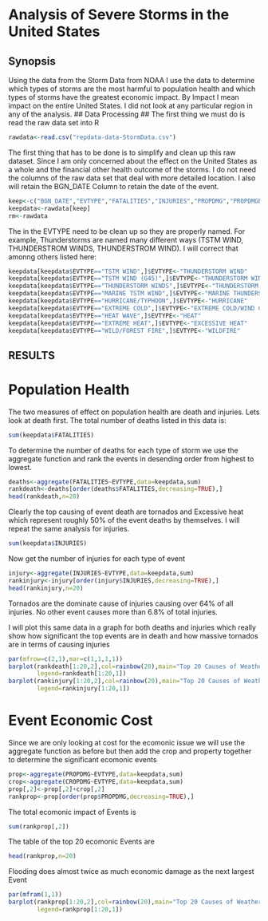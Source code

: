 Analysis of Severe Storms in the United States
========================================================

## Synopsis ##
Using the data from the Storm Data from NOAA I use the data to determine which types of storms are the most harmful to population health and which types of storms have the greatest economic impact. By Impact I mean impact on the entire United States. I did not look at any particular region in any of the analysis. 
## Data Processing ##
The first thing we must do is read the raw data set into R
```r
rawdata<-read.csv("repdata-data-StormData.csv")
```
The first thing that has to be done is to simplify and clean up this raw dataset. Since I am only concerned about the effect on the United States as a whole and the financial other health outcome of the storms. I do not need the columns of the raw data set that deal with more detailed location. I also will retain the BGN_DATE Column to retain the date of the event.
```r
keep<-c("BGN_DATE","EVTYPE","FATALITIES","INJURIES","PROPDMG","PROPDMGEXP","CROPDMG","CROPDMGEXP")
keepdata<-rawdata[keep]
rm<-rawdata
```
The in the EVTYPE need to be clean up so they are properly named. For example, Thunderstorms are named many different ways (TSTM WIND, THUNDERSTROM WINDS, THUNDERSTROM WIND). I will correct that amonng others listed here:

```r
keepdata[keepdata$EVTYPE=="TSTM WIND",]$EVTYPE<-"THUNDERSTORM WIND"
keepdata[keepdata$EVTYPE=="TSTM WIND (G45)",]$EVTYPE<-"THUNDERSTORM WIND"
keepdata[keepdata$EVTYPE=="THUNDERSTORM WINDS",]$EVTYPE<-"THUNDERSTORM WIND"
keepdata[keepdata$EVTYPE=="MARINE TSTM WIND",]$EVTYPE<-"MARINE THUNDERSTORM WIND"
keepdata[keepdata$EVTYPE=="HURRICANE/TYPHOON",]$EVTYPE<-"HURRICANE"
keepdata[keepdata$EVTYPE=="EXTREME COLD",]$EVTYPE<-"EXTREME COLD/WIND CHILL"
keepdata[keepdata$EVTYPE=="HEAT WAVE",]$EVTYPE<-"HEAT"
keepdata[keepdata$EVTYPE=="EXTREME HEAT",]$EVTYPE<-"EXCESSIVE HEAT"
keepdata[keepdata$EVTYPE=="WILD/FOREST FIRE",]$EVTYPE<-"WILDFIRE"
```

## RESULTS ##

# Population Health

The two measures of effect on population health are death and injuries. Lets look at death first. The total number of deaths listed in this data is:
```r
sum(keepdata$FATALITIES)
```
To determine the number of deaths for each type of storm we use the aggregate function and rank the events in desending order from highest to lowest.
```r
deaths<-aggregate(FATALITIES~EVTYPE,data=keepdata,sum)
rankdeath<-deaths[order(deaths$FATALITIES,decreasing=TRUE),]
head(rankdeath,n=20)
```
Clearly the top causing of event death are tornados and Excessive heat which represent roughly 50% of the event deaths by themselves. I will repeat the same analysis for injuries.
```r
sum(keepdata$INJURIES)
```
Now get the number of injuries for each type of event
```r
injury<-aggregate(INJURIES~EVTYPE,data=keepdata,sum)
rankinjury<-injury[order(injury$INJURIES,decreasing=TRUE),]
head(rankinjury,n=20)
```
Tornados are the dominate cause of injuries causing over 64% of all injuries. No other event causes more than 6.8% of total injuries.

I will plot this same data in a graph  for both deaths and injuries which really show how significant the top events are in death and how massive tornados are in terms of causing injuries
```r
par(mfrow=c(2,1),mar=c(1,1,1,1))
barplot(rankdeath[1:20,2],col=rainbow(20),main="Top 20 Causes of Weather Event Death",ylab="Deaths",
        legend=rankdeath[1:20,1])
barplot(rankinjury[1:20,2],col=rainbow(20),main="Top 20 Causes of Weather Event Injuries",ylab="Injuries",
        legend=rankinjury[1:20,1])
```
# Event Economic Cost #
Since we are only looking at cost for the ecomonic issue we will use the aggregate function as before but then add the crop and property together to determine the significant ecomonic events
```r
prop<-aggregate(PROPDMG~EVTYPE,data=keepdata,sum)
crop<-aggregate(CROPDMG~EVTYPE,data=keepdata,sum)
prop[,2]<-prop[,2]+crop[,2]
rankprop<-prop[order(prop$PROPDMG,decreasing=TRUE),]
```
The total ecomonic impact of Events is
```r
sum(rankprop[,2])
```
The table of the top 20 ecomonic Events are
```r
head(rankprop,n=20)
```
Flooding does almost twice as much economic damage as the next largest Event
```r
par(mfram(1,1))
barplot(rankprop[1:20,2],col=rainbow(20),main="Top 20 Causes of Weather Event Costs",ylab="Dollars",
        legend=rankprop[1:20,1])
```